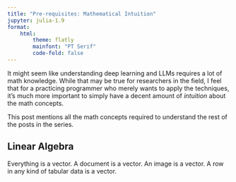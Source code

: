 ```yaml
---
title: "Pre-requisites: Mathematical Intuition"
jupyter: julia-1.9
format:
    html:
        theme: flatly
        mainfont: "PT Serif"
        code-fold: false
---
```


It might seem like understanding deep learning and LLMs requires a lot of math
knowledge. While that may be true for researchers in the field, I feel that for
a practicing programmer who merely wants to apply the techniques, it's much more
important to simply have a decent amount of *intuition* about the math concepts.

This post mentions all the math concepts required to understand the rest of the
posts in the series.

## Linear Algebra

Everything is a vector.
A document is a vector.
An image is a vector.
A row in any kind of tabular data is a vector.